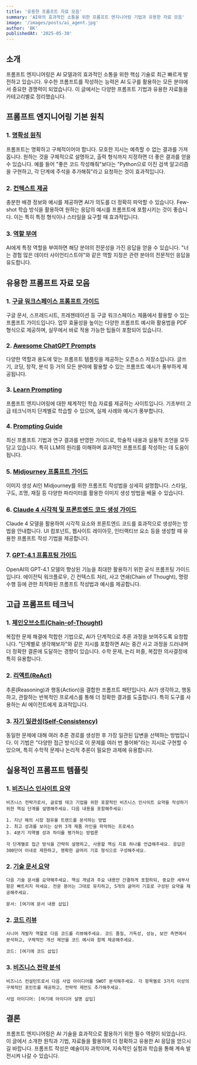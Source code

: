 ```yaml
---
title: '유용한 프롬프트 자료 모음'
summary: 'AI와의 효과적인 소통을 위한 프롬프트 엔지니어링 기법과 유용한 자료 모음'
image: '/images/posts/ai_agent.jpg'
author: 'BK'
publishedAt: '2025-05-30'
---
```


## 소개

프롬프트 엔지니어링은 AI 모델과의 효과적인 소통을 위한 핵심 기술로 최근 빠르게 발전하고 있습니다. 우수한 프롬프트를 작성하는 능력은 AI 도구를 활용하는 모든 분야에서 중요한 경쟁력이 되었습니다. 이 글에서는 다양한 프롬프트 기법과 유용한 자료들을 카테고리별로 정리했습니다.

## 프롬프트 엔지니어링 기본 원칙

### 1. [명확성 원칙](https://www.promptingguide.ai/introduction/basics)

프롬프트는 명확하고 구체적이어야 합니다. 모호한 지시는 예측할 수 없는 결과를 가져옵니다. 원하는 것을 구체적으로 설명하고, 출력 형식까지 지정하면 더 좋은 결과를 얻을 수 있습니다. 예를 들어 "좋은 코드 작성해줘"보다는 "Python으로 이진 검색 알고리즘을 구현하고, 각 단계에 주석을 추가해줘"라고 요청하는 것이 효과적입니다.

### 2. [컨텍스트 제공](https://learnprompting.org/docs/basics/few_shot)

충분한 배경 정보와 예시를 제공하면 AI가 의도를 더 정확히 파악할 수 있습니다. Few-shot 학습 방식을 활용하여 원하는 응답의 예시를 프롬프트에 포함시키는 것이 좋습니다. 이는 특히 특정 형식이나 스타일을 요구할 때 효과적입니다.

### 3. [역할 부여](https://www.promptingguide.ai/techniques/role)

AI에게 특정 역할을 부여하면 해당 분야의 전문성을 가진 응답을 얻을 수 있습니다. "너는 경험 많은 데이터 사이언티스트야"와 같은 역할 지정은 관련 분야의 전문적인 응답을 유도합니다.

## 유용한 프롬프트 자료 모음

### 1. [구글 워크스페이스 프롬프트 가이드](https://drive.google.com/file/d/1r5yAJSUzgvthHpsKS3X5XNW3cDGYztNr/view?usp=sharing)

구글 문서, 스프레드시트, 프레젠테이션 등 구글 워크스페이스 제품에서 활용할 수 있는 프롬프트 가이드입니다. 업무 효율성을 높이는 다양한 프롬프트 예시와 활용법을 PDF 형식으로 제공하며, 실무에서 바로 적용 가능한 팁들이 포함되어 있습니다.

### 2. [Awesome ChatGPT Prompts](https://github.com/f/awesome-chatgpt-prompts)

다양한 역할과 용도에 맞는 프롬프트 템플릿을 제공하는 오픈소스 저장소입니다. 글쓰기, 코딩, 창작, 분석 등 거의 모든 분야에 활용할 수 있는 프롬프트 예시가 풍부하게 제공됩니다.

### 3. [Learn Prompting](https://learnprompting.org/)

프롬프트 엔지니어링에 대한 체계적인 학습 자료를 제공하는 사이트입니다. 기초부터 고급 테크닉까지 단계별로 학습할 수 있으며, 실제 사례와 예시가 풍부합니다.

### 4. [Prompting Guide](https://www.promptingguide.ai/)

최신 프롬프트 기법과 연구 결과를 반영한 가이드로, 학술적 내용과 실용적 조언을 모두 담고 있습니다. 특히 LLM의 원리를 이해하며 효과적인 프롬프트를 작성하는 데 도움이 됩니다.

### 5. [Midjourney 프롬프트 가이드](https://docs.midjourney.com/docs/prompts)

이미지 생성 AI인 Midjourney를 위한 프롬프트 작성법을 상세히 설명합니다. 스타일, 구도, 조명, 재질 등 다양한 파라미터를 활용한 이미지 생성 방법을 배울 수 있습니다.

### 6. [Claude 4 시각적 및 프론트엔드 코드 생성 가이드](https://docs.anthropic.com/en/docs/build-with-claude/prompt-engineering/claude-4-best-practices#enhance-visual-and-frontend-code-generation)

Claude 4 모델을 활용하여 시각적 요소와 프론트엔드 코드를 효과적으로 생성하는 방법을 안내합니다. UI 컴포넌트, 웹사이트 레이아웃, 인터랙티브 요소 등을 생성할 때 유용한 프롬프트 작성 기법을 제공합니다.

### 7. [GPT-4.1 프롬프팅 가이드](https://cookbook.openai.com/examples/gpt4-1_prompting_guide)

OpenAI의 GPT-4.1 모델의 향상된 기능을 최대한 활용하기 위한 공식 프롬프팅 가이드입니다. 에이전틱 워크플로우, 긴 컨텍스트 처리, 사고 연쇄(Chain of Thought), 명령 수행 등에 관한 최적화된 프롬프트 작성법과 예시를 제공합니다.

## 고급 프롬프트 테크닉

### 1. [체인오브소트(Chain-of-Thought)](https://www.promptingguide.ai/techniques/cot)

복잡한 문제 해결에 적합한 기법으로, AI가 단계적으로 추론 과정을 보여주도록 요청합니다. "단계별로 생각해보자"와 같은 지시를 포함하면 AI는 중간 사고 과정을 드러내며 더 정확한 결론에 도달하는 경향이 있습니다. 수학 문제, 논리 퍼즐, 복잡한 의사결정에 특히 유용합니다.

### 2. [리액트(ReAct)](https://www.promptingguide.ai/techniques/react)

추론(Reasoning)과 행동(Action)을 결합한 프롬프트 패턴입니다. AI가 생각하고, 행동하고, 관찰하는 반복적인 프로세스를 통해 더 정확한 결과를 도출합니다. 특히 도구를 사용하는 AI 에이전트에게 효과적입니다.

### 3. [자기 일관성(Self-Consistency)](https://www.promptingguide.ai/techniques/consistency)

동일한 문제에 대해 여러 추론 경로를 생성한 후 가장 일관된 답변을 선택하는 방법입니다. 이 기법은 "다양한 접근 방식으로 이 문제를 여러 번 풀어봐"라는 지시로 구현할 수 있으며, 특히 수학적 문제나 논리적 추론이 필요한 과제에 유용합니다.

## 실용적인 프롬프트 템플릿

### 1. [비즈니스 인사이트 요약](https://github.com/f/awesome-chatgpt-prompts#act-as-a-business-strategist)

```
비즈니스 전략가로서, 글로벌 테크 기업을 위한 포괄적인 비즈니스 인사이트 요약을 작성하기 위한 핵심 단계를 설명해주세요. 다음 내용을 포함해주세요:

1. 지난 해의 시장 점유율 트렌드를 분석하는 방법
2. 최고 성과를 보이는 상위 3개 제품 라인을 파악하는 프로세스
3. 4분기 지역별 성과 차이를 평가하는 방법론

각 단계별로 접근 방식을 간략히 설명하고, 사용할 핵심 지표 하나를 언급해주세요. 응답은 300단어 이내로 제한하고, 명확한 글머리 기호 형식으로 구성해주세요.
```

### 2. [기술 문서 요약](https://github.com/f/awesome-chatgpt-prompts#act-as-a-technical-writer)

```
다음 기술 문서를 요약해주세요. 핵심 개념과 주요 내용만 간결하게 포함하되, 중요한 세부사항은 빠트리지 마세요. 전문 용어는 그대로 유지하고, 5개의 글머리 기호로 구성된 요약을 제공해주세요.

문서: [여기에 문서 내용 삽입]
```

### 2. [코드 리뷰](https://github.com/f/awesome-chatgpt-prompts#act-as-a-senior-developer)

```
시니어 개발자 역할로 다음 코드를 리뷰해주세요. 코드 품질, 가독성, 성능, 보안 측면에서 분석하고, 구체적인 개선 제안을 코드 예시와 함께 제공해주세요.

코드: [여기에 코드 삽입]
```

### 3. [비즈니스 전략 분석](https://github.com/f/awesome-chatgpt-prompts#act-as-a-business-consultant)

```
비즈니스 컨설턴트로서 다음 사업 아이디어를 SWOT 분석해주세요. 각 항목별로 3가지 이상의 구체적인 포인트를 제공하고, 전략적 제언도 추가해주세요.

사업 아이디어: [여기에 아이디어 설명 삽입]
```

## 결론

프롬프트 엔지니어링은 AI 기술을 효과적으로 활용하기 위한 필수 역량이 되었습니다. 이 글에서 소개한 원칙과 기법, 자료들을 활용하여 더 정확하고 유용한 AI 응답을 얻으시길 바랍니다. 프롬프트 작성은 예술이자 과학이며, 지속적인 실험과 학습을 통해 계속 발전시켜 나갈 수 있습니다.
